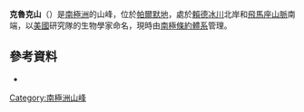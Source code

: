 {{Otheruses|subject=南極洲的山峰|other=小說《哈利波特》的角色|歪腿}}

{{Coord|71|3|S|67|15|W|source:GNIS|display=title}}
'''克魯克山'''（{{lang-en|Mount Crooker}}）是[[南極洲|南極洲]]的山峰，位於[[帕爾默地|帕爾默地]]，處於[[賴德冰川|賴德冰川]]北岸和[[飛馬座山脈|飛馬座山脈]]南端，以[[美國|美國]]研究隊的生物學家命名，現時由[[南極條約體系|南極條約體系]]管理。

==參考資料==
* {{usgs-gazetteer|id=3332|name=Crooker, Mount}}

{{Antarctica-geo-stub}}
[[Category:南極洲山峰|Category:南極洲山峰]]